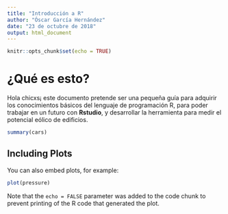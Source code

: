 ```yaml
---
title: "Introducción a R"
author: "Óscar García Hernández"
date: "23 de octubre de 2018"
output: html_document
---
```


```r
knitr::opts_chunk$set(echo = TRUE)
```

# ¿Qué es esto?
Hola chicxs¡ este documento pretende ser una pequeña guía para adquirir los conocimientos básicos del lenguaje de programación R, para poder trabajar en un futuro con **Rstudio**, y desarrollar la herramienta para medir el potencial eólico de edificios. 



```r
summary(cars)
```

## Including Plots

You can also embed plots, for example:

```r
plot(pressure)
```

Note that the `echo = FALSE` parameter was added to the code chunk to prevent printing of the R code that generated the plot.
